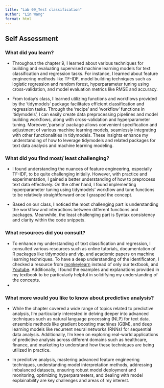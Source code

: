 ```yaml
---
title: "Lab 09_Test classification"
author: "Lin Wang"
format: html
---
```


<!--
2024-04-29: Good job, Lin! You have done a good job in this lab. You have provided a clear and concise summary of the chapter and the class. You have also provided a good self-assessment. Keep up the good work!
-->

## Self Assessment

### What did you learn?

- Throughout the chapter 9, I learned about various techniques for building and evaluating supervised machine learning models for text classification and regression tasks. For instance, I learned about feature engineering methods like TF-IDF, model building techniques such as logistic regression and random forest, hyperparameter tuning using cross-validation, and model evaluation metrics like RMSE and accuracy.

- From today's class, I learned utilizing functions and workflows provided by the 'tidymodels' package facilitates efficient classification and regression tasks. Through the 'recipe' and 'workflow' functions in 'tidymodels', I can easily create data preprocessing pipelines and model building workflows, along with cross-validation and hyperparameter tuning. Moreover,'parsnip' package allows convenient specification and adjustment of various machine learning models, seamlessly integrating with other functionalities in tidymodels. These insights enhance my understanding of how to leverage tidymodels and related packages for text data analysis and machine learning modeling.

### What did you find most/ least challenging?

- I found understanding the nuances of feature engineering, especially TF-IDF, to be quite challenging initially. However, with practice and experimentation, I gained a better understanding of how to preprocess text data effectively. On the other hand, I found implementing hyperparameter tuning using tidymodels' workflow and tune functions to be relatively straightforward once I grasped the concept.

- Based on our class, I noticed the most challenging part is understanding the workflow and interactions between different functions and packages. Meanwhile, the least challenging part is Syntax consistency and clarity within the code snippets.

### What resources did you consult?

- To enhance my understanding of text classification and regression, I consulted various resources such as online tutorials, documentation of R packages like tidymodels and vip, and academic papers on machine learning techniques. To have a deep understanding of the identificaton, I checked a resource from [monkeylearn](https://monkeylearn.com/text-classification/) instead of only our textbook, and [Youtube](https://www.youtube.com/watch?v=y8UsvtNMMEU). Additionally, I found the examples and explanations provided in my textbook to be particularly helpful in solidifying my understanding of the concepts.
-
<!-- Interesting resources. Thanks for posting them. -->

### What more would you like to know about predictive analysis?

- While the chapter covered a wide range of topics related to predictive analysis, I'm particularly interested in delving deeper into advanced techniques such as natural language processing (NLP) for text data, ensemble methods like gradient boosting machines (GBM), and deep learning models like recurrent neural networks (RNNs) for sequential data analysis. Additionally, I'm keen on exploring real-world applications of predictive analysis across different domains such as healthcare, finance, and marketing to understand how these techniques are being utilized in practice.

<!-- Remember: "advanced" modeling does necessarily perform better than the simple models --it is important to only use the more advanced techniques if results are not satisfactory from simpler methods.  -->

- In predictive analysis, mastering advanced feature engineering techniques, understanding model interpretation methods, addressing imbalanced datasets, ensuring robust model deployment and monitoring, optimizing hyperparameters, and dealing with model explainability are key challenges and areas of my interest.
